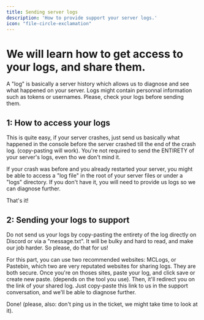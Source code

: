 ```yaml
---
title: Sending server logs
description: 'How to provide support your server logs.'
icon: "file-circle-exclamation"
---
```


# We will learn how to get access to your logs, and share them.
<Info>A "log" is basically a server history which allows us to diagnose and see what happened on your server. Logs might contain personnal information such as tokens or usernames. Please, check your logs before sending them.</Info>

## 1: How to access your logs
This is quite easy, if your server crashes, just send us basically what happened in the console before the server crashed till the end of the crash log. (copy-pasting will work).
You're not required to send the ENTIRETY of your server's logs, even tho we don't mind it.

If your crash was before and you already restarted your server, you might be able to access a "log file" in the root of your server files or under a "logs" directory. If you don't have it, you will need to provide us logs so we can diagnose further.

<Check>That's it!</Check>

## 2: Sending your logs to support
<Warning>Do not send us your logs by copy-pasting the entirety of the log directly on Discord or via a "message.txt". It will be bulky and hard to read, and make our job harder. So please, do that for us!</Warning>

For this part, you can use two recommended websites: MCLogs, or Pastebin, which two are very reputated websites for sharing logs. They are both secure.
Once you're on thoses sites, paste your log, and click save or create new paste. (depends on the tool you use).
Then, it'll redirect you on the link of your shared log. Just copy-paste this link to us in the support conversation, and we'll be able to diagnose further.

<Check>Done! (please, also: don't ping us in the ticket, we might take time to look at it).</Check>
